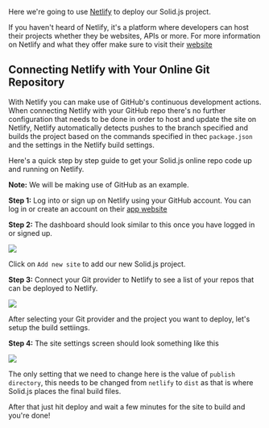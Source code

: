 <Title>Deploying To Netlify</Title>

Here we're going to use [Netlify](https://netlify.com) to deploy our Solid.js project.

If you haven't heard of Netlify, it's a platform where developers can host their projects whether they be websites, APIs or more. For more information on Netlify and what they offer make sure to visit their [website](https://netlify.com)

## Connecting Netlify with Your Online Git Repository

With Netlify you can make use of GitHub's continuous development actions. When connecting Netlify with your GitHub repo there's no further configuration that needs to be done in order to host and update the site on Netlify, Netlify automatically detects pushes to the branch specified and builds the project based on the commands specified in thec `package.json` and the settings in the Netlify build settings. 

Here's a quick step by step guide to get your Solid.js online repo code up and running on Netlify.

**Note:** We will be making use of GitHub as an example.

**Step 1:** Log into or sign up on Netlify using your GitHub account. You can log in or create an account on their [app website](https://app.netlify.com)

**Step 2:** The dashboard should look similar to this once you have logged in or signed up. 

<img src="/images/how-to-guides/deployment/netlify-dashboard.png"/>

Click on `Add new site` to add our new Solid.js project. 

**Step 3:** Connect your Git provider to Netlify to see a list of your repos that can be deployed to Netlify.

<img src="/images/how-to-guides/deployment/netlify-connect-import.png"/>

After selecting your Git provider and the project you want to deploy, let's setup the build settiings.

**Step 4:** The site settings screen should look something like this 

<img src="/images/how-to-guides/deployment/netlify-deploy.png"/>

The only setting that we need to change here is the value of `publish directory`, this needs to be changed from `netlify` to `dist` as that is where Solid.js places the final build files. 

After that just hit deploy and wait a few minutes for the site to build and you're done!